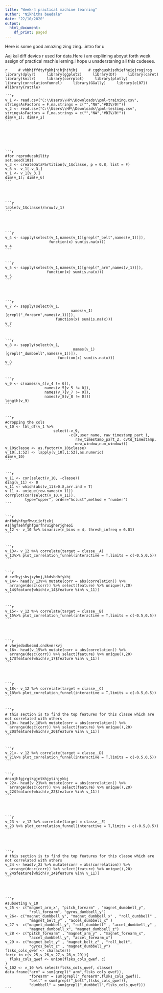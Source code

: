 ---
title: "Week-4 practical machine learning"
author: "Nikhitha beedala"
date: "22/10/2020"
output:
  html_document:
    df_print: paged
---


Here is some good amazing zing zing...intro for u

Aaj kal diff devics r used for data.Here i am expliining aboyut forth week assign of practical machie lerning.I hope u unaderstaning all this cudeeee.
	
```{r,warning=FALSE,message=FALSE,include=FALSE,echo=FALSE}
	# vhbhjffdtyfgkhjhjhjhjhjhj
	# cgghgushisdhiefheigjrogjrog
	library(dplyr)
	library(ggplot2)
	library(DT)
	library(caret)
	library(knitr)
	library(corrplot)
	library(plotly)
	library(correlationfunnel)
	library(GGally)
	library(e1071)
	#library(rattle)
	```
	

	

	

	```{r}
	v_1 <- read.csv("C:\\Users\\HP\\Downloads\\pml-training.csv", stringsAsFactors = F,na.strings = c("","NA","#DIV/0!"))
	v_2 <- read.csv("C:\\Users\\HP\\Downloads\\pml-testing.csv", stringsAsFactors = F,na.strings = c("","NA","#DIV/0!"))
	dim(v_1); dim(v_2)
	```
	

	

	

	```{r}
	#for reproducability
	set.seed(101)
	v_3 <- createDataPartition(v_1$classe, p = 0.8, list = F)
	v_6 <- v_1[-v_3,]
	v_1 <- v_1[v_3,]
	dim(v_1); dim(v_6)
	```
	

	

	```{r}
	table(v_1$classe)/nrow(v_1)
	```
	

	

	```{r}
	v_4 <- sapply(select(v_1,names(v_1)[grepl("_belt",names(v_1))]),
	                    function(x) sum(is.na(x)))
	v_4
	```
	

	```{r}
	v_5 <- sapply(select(v_1,names(v_1)[grepl("_arm",names(v_1))]),
	                   function(x) sum(is.na(x)))
	v_5
	```  
	

	

	```{r}
	v_7 <- sapply(select(v_1,
	                              names(v_1)[grepl("_forearm",names(v_1))]),
	                       function(x) sum(is.na(x)))
	v_7
	```  
	

	```{r}
	v_8 <- sapply(select(v_1,
	                               names(v_1)[grepl("_dumbbell",names(v_1))]),
	                        function(x) sum(is.na(x)))
	v_8
	``` 
	

	```{r}
	v_9 <- c(names(v_4[v_4 != 0]), 
	                  names(v_5[v_5 != 0]),
	                  names(v_7[v_7 != 0]),
	                  names(v_8[v_8 != 0]))
	length(v_9)
	```
	

	```{r}
	#dropping the cols
	v_10 <- tbl_df(v_1 %>% 
	                      select(-v_9,
	                             -c(X,user_name, raw_timestamp_part_1, 
	                                raw_timestamp_part_2, cvtd_timestamp, 
	                                new_window,num_window)))
	v_10$classe <- as.factor(v_10$classe)
	v_10[,1:52] <- lapply(v_10[,1:52],as.numeric)
	dim(v_10)
	```
	

	```{r,fig.height=10,fig.width=10}
	v_11 <- cor(select(v_10, -classe))
	diag(v_11) <- 0
	v_11 <- which(abs(v_11)>0.8,arr.ind = T)
	v_11 <- unique(row.names(v_11))
	corrplot(cor(select(v_10,v_11)),
	         type="upper", order="hclust",method = "number")
	```
	

	```{r}
	#nfbdyhfgyfhwuiiofjekj
	#sjhgfaehfghfgurfhruigherjgheoi
	v_12 <- v_10 %>% binarize(n_bins = 4, thresh_infreq = 0.01)
	```
	

	```{r,fig.align="center",fig.width=8,fig.height=10}
	v_13<- v_12 %>% correlate(target = classe__A) 
	v_13%>% plot_correlation_funnel(interactive = T,limits = c(-0.5,0.5))
	```
	

	```{r, echo=FALSE, eval=FALSE}
	# cvfhyjsbsjxyhmj,kkdsbdhfykhj
	v_14<- head(v_13%>% mutate(corr = abs(correlation)) %>% 
	  arrange(desc(corr)) %>% select(feature) %>% unique(),20)
	v_14$feature[which(v_14$feature %in% v_11)]
	```
	

	```{r,fig.align="center",fig.width=8,fig.height=10}
	v_15<- v_12 %>% correlate(target = classe__B)
	v_15%>% plot_correlation_funnel(interactive = T,limits = c(-0.5,0.5))
	```
	

	

	```{r, echo=FALSE, eval=FALSE}
	# vhejedodkecmd,cndkvnrkvj
	v_16<- head(v_15%>% mutate(corr = abs(correlation)) %>% 
	  arrange(desc(corr)) %>% select(feature) %>% unique(),20)
	v_17$feature[which(v_17$feature %in% v_11)]
	```
	

	

	```{r,fig.align="center",fig.width=8,fig.height=10}
	v_18<- v_12 %>% correlate(target = classe__C)
	v_18%>% plot_correlation_funnel(interactive = T,limits = c(-0.5,0.5))
	```
	

	```{r, echo=FALSE, eval=FALSE}
	# this section is to find the top features for this classe which are not correlated with others
	v_19<- head(v_18%>% mutate(corr = abs(correlation)) %>% 
	  arrange(desc(corr)) %>% select(feature) %>% unique(),20)
	v_20$feature[which(v_20$feature %in% v_11)]
	```
	

	```{r,fig.align="center",fig.width=8,fig.height=10}
	v_21<- v_12 %>% correlate(target = classe__D)
	v_21%>% plot_correlation_funnel(interactive = T,limits = c(-0.5,0.5))
	```
	

	```{r, echo=FALSE, eval=FALSE}
	#ncmjhfgjrgtkgjntkhjytihjykbj
	v_22<- head(v_21%>% mutate(corr = abs(correlation)) %>% 
	  arrange(desc(corr)) %>% select(feature) %>% unique(),20)
	v_22$feature[which(v_22$feature %in% v_11)]
	```
	

	

	```{r,fig.align="center",fig.width=8,fig.height=10}
	v_23 <- v_12 %>% correlate(target = classe__E)
	v_23 %>% plot_correlation_funnel(interactive = T,limits = c(-0.5,0.5))
	```
	

	

	```{r, echo=FALSE, eval=FALSE}
	# this section is to find the top features for this classe which are not correlated with others
	v_24 <- head(v_23 %>% mutate(corr = abs(correlation)) %>% 
	  arrange(desc(corr)) %>% select(feature) %>% unique(),20)
	v_24$feature[which(v_24$feature %in% v_11)]
	```
	

	

	```{r}
	#subseting v_10
	v_25 <- c("magnet_arm_x", "pitch_forearm" , "magnet_dumbbell_y", 
	           "roll_forearm", "gyros_dumbbell_y") 
	v_26<- c("magnet_dumbbell_y", "magnet_dumbbell_x" , "roll_dumbbell" , 
	           "magnet_belt_y" , "accel_dumbbell_x" )
	v_27 <- c("magnet_dumbbell_y", "roll_dumbbell" , "accel_dumbbell_y" , 
	           "magnet_dumbbell_x", "magnet_dumbbell_z")
	v_28 <- c("pitch_forearm" , "magnet_arm_y" , "magnet_forearm_x",
	           "accel_dumbbell_y", "accel_forearm_x")
	v_29 <- c("magnet_belt_y" , "magnet_belt_z" , "roll_belt", 
	           "gyros_belt_z" , "magnet_dumbbell_y")
	flsks_cols_qwef <- character()
	for(c in c(v_25,v_26,v_27,v_28,v_29)){
	  flsks_cols_qwef <- union(flsks_cols_qwef, c)
	}
	v_102 <- v_10 %>% select(flsks_cols_qwef, classe)
	data.frame("arm" = sum(grepl("_arm",flsks_cols_qwef)), 
	           "forearm" = sum(grepl("_forearm",flsks_cols_qwef)),
	           "belt" = sum(grepl("_belt",flsks_cols_qwef)),
	           "dumbbell" = sum(grepl("_dumbbell",flsks_cols_qwef)))
	```